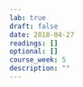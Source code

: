 ```yaml
---
lab: true
draft: false
date: 2018-04-27
readings: []
optional: []
course_week: 5
description: ""
---
```

